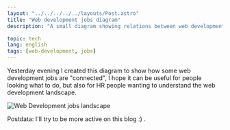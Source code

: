 ```yaml
---
layout: "../../../../../layouts/Post.astro"
title: "Web development jobs diagram"
description: "A small diagram showing relations between web development jobs."

topic: tech
lang: english
tags: [web-development, jobs]
---
```


Yesterday evening I created this diagram to show how some web development jobs
are "connected", I hope it can be useful for people looking what to do, but also
for HR people wanting to understand the web development landscape.

<img src="/images/blog/20181008_jobs_map.png" alt="Web Development jobs landscape" class="rounded-xl mb-4"/>

Postdata: I'll try to be more active on this blog :) .
